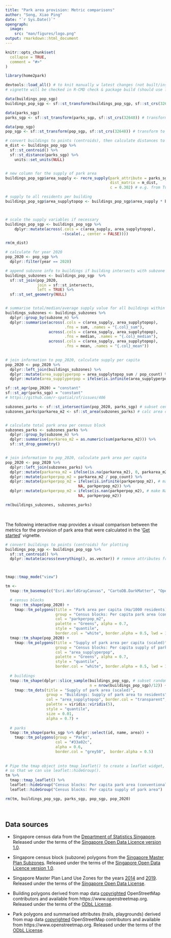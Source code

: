```yaml
---
title: "Park area provision: Metric comparisons"
author: "Song, Xiao Ping"
date: "`r Sys.Date()`"
opengraph:
  image: 
    src: "man/figures/logo.png"
output: rmarkdown::html_document
---
```


```r
knitr::opts_chunk$set(
  collapse = TRUE,
  comment = "#>"
)
```

```r
library(home2park)
```

```r
devtools::load_all() # to knit manually w latest changes (not built/installed yet)
# vignette will be checked in R-CMD check & package build (should use library(home2park))
```

```r
data(buildings_pop_sgp)
buildings_pop_sgp <- sf::st_transform(buildings_pop_sgp, sf::st_crs(32648)) # transform to projected crs

data(parks_sgp)
parks_sgp <- sf::st_transform(parks_sgp, sf::st_crs(32648)) # transform to projected crs

data(pop_sgp)
pop_sgp <- sf::st_transform(pop_sgp, sf::st_crs(32648)) # transform to projected crs
```

```r

# convert buildings to points (centroids), then calculate distances to every park
m_dist <- buildings_pop_sgp %>%
  sf::st_centroid() %>%
  sf::st_distance(parks_sgp) %>%
    units::set_units(NULL)


# new column for the supply of park area
buildings_pop_sgp$area_supply <- recre_supply(park_attribute = parks_sgp$area, 
                                              dist_matrix = m_dist, 
                                              c = 0.302) # e.g. from Tu et al. (2020)

# supply to all residents per building
buildings_pop_sgp$area_supplytopop <- buildings_pop_sgp$area_supply * buildings_pop_sgp$popcount



# scale the supply variables if necessary
buildings_pop_sgp <- buildings_pop_sgp %>%
    dplyr::mutate(across(.cols = c(area_supply, area_supplytopop), 
                         ~(scale(., center = FALSE))))

rm(m_dist)
```

```r
# calculate for year 2020
pop_2020 <- pop_sgp %>%
  dplyr::filter(year == 2020)
```

```r

# append subzone info to buildings if building intersects with subzone  
buildings_subzones <- buildings_pop_sgp  %>%
  sf::st_join(pop_2020,
              join = sf::st_intersects,
              left = TRUE) %>%
  sf::st_set_geometry(NULL)


# summarise total/median/average supply value for all buildings within subzone
buildings_subzones <- buildings_subzones %>%
  dplyr::group_by(subzone_n) %>%
  dplyr::summarise(across(.cols = c(area_supply, area_supplytopop), 
                          .fns = sum, .names = "{.col}_sum"),
                   across(.cols = c(area_supply, area_supplytopop), 
                          .fns = median, .names = "{.col}_median"),
                   across(.cols = c(area_supply, area_supplytopop), 
                          .fns = mean, .names = "{.col}_mean")) 
  

# join information to pop_2020, calculate supply per capita
pop_2020 <- pop_2020 %>%
  dplyr::left_join(buildings_subzones) %>%
  dplyr::mutate(area_supplyperpop = area_supplytopop_sum / pop_count) %>%
  dplyr::mutate(area_supplyperpop = ifelse(is.infinite(area_supplyperpop), NA, area_supplyperpop)) # make infinite NA

```

```r
sf::st_agr(pop_2020) = "constant"
sf::st_agr(parks_sgp) = "constant"
# https://github.com/r-spatial/sf/issues/406
```


```r

subzones_parks <- sf::st_intersection(pop_2020, parks_sgp) # subset census block polygons to those that intersect parks, append park info
subzones_parks$parkarea_m2 <- sf::st_area(subzones_parks) # calc area of each polygon


# calculate total park area per census block
subzones_parks <- subzones_parks %>%
  dplyr::group_by(subzone_n) %>%
  dplyr::summarise(parkarea_m2 = as.numeric(sum(parkarea_m2))) %>%
  sf::st_drop_geometry()


# join information to pop_2020, calculate park area per capita
pop_2020 <- pop_2020 %>%
  dplyr::left_join(subzones_parks) %>%
  dplyr::mutate(parkarea_m2 = ifelse(is.na(parkarea_m2), 0, parkarea_m2)) %>% # make NA 0
  dplyr::mutate(parkperpop_m2 = parkarea_m2 / pop_count) %>%
  dplyr::mutate(parkperpop_m2 = ifelse(is.infinite(parkperpop_m2), # make infinite NA
                                NA, parkperpop_m2)) %>%
  dplyr::mutate(parkperpop_m2 = ifelse(is.nan(parkperpop_m2), # make NaN NA
                                NA, parkperpop_m2))

```

```r
rm(buildings_subzones, subzones_parks)
```

<br>

The following interactive map provides a visual comparison between the metrics for the provision of park area that were calculated in the '[Get started](articles/home2park.html)' vignette.

```r

# convert buildings to points (centroids) for plotting
buildings_pop_sgp <- buildings_pop_sgp %>% 
  sf::st_centroid() %>%
  dplyr::mutate(across(everything(), as.vector)) # remove attributes from columns for plotting



tmap::tmap_mode("view")

tm <- 
  tmap::tm_basemap(c("Esri.WorldGrayCanvas", "CartoDB.DarkMatter", "OpenStreetMap")) +

  # census blocks
  tmap::tm_shape(pop_2020) +
    tmap::tm_polygons(title = "Park area per capita (Ha/1000 residents)",
                      group = "Census blocks: Per capita park area (conventional)",
                      col = "parkperpop_m2",
                      palette = "Greens", alpha = 0.7,
                      style = "quantile",
                      border.col = "white", border.alpha = 0.5, lwd = 1) +
  tmap::tm_shape(pop_2020) +
    tmap::tm_polygons(title = "Supply of park area per capita (scaled)",
                      group = "Census blocks: Per capita supply of park area",
                      col = "area_supplyperpop", 
                      palette = "Greens", alpha = 0.7,
                      style = "quantile",
                      border.col = "white", border.alpha = 0.5, lwd = 1) +
          
  # buildings
  tmap::tm_shape(dplyr::slice_sample(buildings_pop_sgp, # subset random sample
                                     n = nrow(buildings_pop_sgp)/12)) +
    tmap::tm_dots(title = "Supply of park area (scaled)",
                  group = "Buildings: Supply of park area to residents",
                  col = "area_supplytopop", border.col = "transparent",
                  palette = viridis::viridis(5),
                  style = "quantile",
                  size = 0.01,
                  alpha = 0.7) +
  
  # parks  
  tmap::tm_shape(parks_sgp %>% dplyr::select(id, name, area)) +
    tmap::tm_polygons(group = "Parks",
                      col = "#33a02c",
                      alpha = 0.6,
                      border.col = "grey50",  border.alpha = 0.5)
  
  
# Pipe the tmap object into tmap_leaflet() to create a leaflet widget,
# so that we can use leaflet::hideGroup().
tm %>% 
  tmap::tmap_leaflet() %>%
  leaflet::hideGroup("Census blocks: Per capita park area (conventional)") %>%
  leaflet::hideGroup("Census blocks: Per capita supply of park area")
```


```r
rm(tm, buildings_pop_sgp, parks_sgp, pop_sgp, pop_2020)
```


<br>

## Data sources

- Singapore census data from the [Department of Statistics Singapore](https://www.singstat.gov.sg/find-data/search-by-theme/population/geographic-distribution/latest-data). Released under the terms of the [Singapore Open Data Licence version 1.0](https://data.gov.sg/open-data-licence).

- Singapore census block (subzone) polygons from the [Singapore Master Plan Subzones](https://data.gov.sg/dataset/master-plan-2019-subzone-boundary-no-sea). Released under the terms of the [Singapore Open Data Licence version 1.0](https://data.gov.sg/open-data-licence).

- Singapore Master Plan Land Use Zones for the years [2014](https://data.gov.sg/dataset/master-plan-2014-land-use) and [2019](https://data.gov.sg/dataset/master-plan-2019-land-use-layer). Released under the terms of the [Singapore Open Data License](https://data.gov.sg/open-data-licence).

- Building polygons derived from map data [copyrighted](https://www.openstreetmap.org/copyright) OpenStreetMap contributors and available from https://www.openstreetmap.org. Released under the terms of the [ODbL License](https://opendatacommons.org/licenses/odbl/summary/).

- Park polygons and summarised attributes (trails, playgrounds) derived from map data [copyrighted](https://www.openstreetmap.org/copyright) OpenStreetMap contributors and available from https://www.openstreetmap.org. Released under the terms of the [ODbL License](https://opendatacommons.org/licenses/odbl/summary/).


